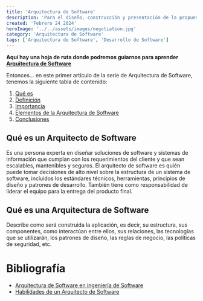 ```yaml
---
title: 'Arquitectura de Software'
description: 'Para el diseño, construcción y presentación de la propuesta técnica de servicios de software, se deben considerar aspectos y elementos de suma importancia que dan carácter a la misma y que otorgan, tanto al oferente como al cliente, seguridad y confianza.'
created: 'Febrero 24 2024'
heroImage: '../../assets/images/negotiation.jpg'
category: 'Arquitectura de Software'
tags: ['Arquitectura de Software', 'Desarrollo de Software']
---
```


**Aquí hay una hoja de ruta donde podremos guiarnos para aprender [Arquitectura de Software](https://roadmap.sh/software-architect)**

Entonces... en este primer artículo de la serie de Arquitectura de Software, tenemos la siguiente tabla de contenido:

1. [Qué es](#qué-es)
2. [Definición](#definición)
3. [Importancia](#importancia)
4. [Elementos de la Arquitectura de Software](#elementos-de-la-arquitectura-de-software)
5. [Conclusiones](#conclusiones)

## Qué es un Arquitecto de Software

Es una persona experta en diseñar soluciones de software y sistemas de información que cumplan con los
requerimientos del cliente y que sean escalables, mantenibles y seguros. El arquitecto de software es quién puede
tomar decisiones de alto nivel sobre la estructura de un sistema de software, incluidos los estándares técnicos,
herramientas, principios de diseño y patrones de desarrollo. También tiene como responsabilidad de liderar el equipo
para la entrega del producto final.

## Qué es una Arquitectura de Software

Describe como será construida la aplicación, es decir, su estructura, sus componentes, como interactúan entre ellos,
sus relaciones, las tecnologías que se utilizarán, los patrones de diseño, las reglas de negocio, las políticas de
seguridad, etc.

# Bibliografía

- [Arquitectura de Software en ingeniería de Software](https://webcache.googleusercontent.com/search?q=cache:ya4xvYaEckQJ:https://www.future-processing.com/blog/what-is-software-architecture-in-software-engineering/&cd=1&hl=es-419&ct=clnk&gl=ar)
- [Habilidades de un Arquitecto de Software](https://www.redhat.com/architect/what-is-software-architect)
